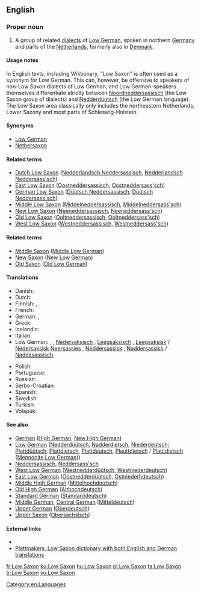 ==English==
{{interwiktionary|code=nds}}
{{wikipedia}}

===Proper noun===
{{en-proper noun|head=[[low|Low]] [[Saxon]]}}

# A group of related [[dialects]] of [[Low German]], spoken in northern [[Germany]] and parts of the [[Netherlands]], formerly also in [[Denmark]].

====Usage notes====
In English texts, including Wiktionary, "Low Saxon" is often used as a synonym for Low German. This can, however, be offensive to speakers of non-Low Saxon dialects of Low German, and Low German-speakers themselves differentiate strictly between [[Noordneddersassisch]] (the Low Saxon group of dialects) and [[Nedderdüütsch]] (the Low German language). The Low Saxon area classically only includes the northeastern Netherlands, Lower Saxony and most parts of Schleswig-Holstein.

====Synonyms====
* [[Low German]]
* [[Nethersaxon]]

====Related terms====
* [[Dutch Low Saxon]] ([[Nedderlandsch Neddersassisch]], [[Nedderlandsch Neddersass'sch]])
* [[East Low Saxon]] ([[Oostneddersassisch]], [[Oostneddersass'sch]])
* [[German Low Saxon]] ([[Düütsch Neddersassisch]], [[Düütsch Neddersass'sch]])
* [[Middle Low Saxon]] ([[Middelneddersassisch]], [[Middelneddersass'sch]])
* [[New Low Saxon]] ([[Neeneddersassisch]], [[Neeneddersass'sch]])
* [[Old Low Saxon]]  ([[Ooltneddersassisch]], [[Ooltneddersass'sch]])
* [[West Low Saxon]] ([[Westneddersassisch]], [[Westneddersass'sch]])

====Related terms====
* [[Middle Saxon]] ([[Middle Low German]])
* [[New Saxon]] ([[New Low German]])
* [[Old Saxon]] ([[Old Low German]])

====Translations====
{{trans-top|language or language group}}
* Danish: {{t|da|Nedersaksisk}}
* Dutch: {{t+|nl|Nedersaksisch|n}}
* Finnish: {{t+|fi|alasaksa}}, {{t|fi|alasaksi}}
* French: {{t+|fr|bas saxon|m}}
* German: {{t+|de|Niedersächsisch}}, {{t|de|Westniederdeutsch|n}}
* Greek: {{t|el|Χαμηλός Σάξονας}}
* Icelandic: {{t|is|niðursaxneska}}
* Italian: {{t|it|basso Sassone|m}}
* Low German: {{t+|nds|Neddersass'sch|n}}, {{t|nds|Neddersassisch|n}} {{qualifier|Northern}}, [[Nedersaksisch]] {{qualifier|Western}}, [[Leegsaksisch]] {{qualifier|Groningen}}, [[Leegsaksisk]] / [[Nedersaksisk]] {{qualifier|East Frisia}} [[Neersassies]] {{qualifier|Twente, Bentheim}}, [[Neddersassisk]] {{qualifier|Westphalia}}, [[Naddersassish]] / [[Naddasassisch]] {{qualifier|Mennonite Low German}}
{{trans-mid}}
* Polish: {{t|pl|dolnosaksoński}}
* Portuguese: {{t+|pt|baixo saxão}}
* Russian: {{t+|ru|нижнесаксо́нский|m|sc=Cyrl}} {{qualifier|язы́к}}
* Serbo-Croatian: {{t|sh|donjosaksonski}}
* Spanish: {{t+|es|bajo sajón}}
* Swedish: {{t|sv|Lågsachsiska}}
* Turkish: {{t+|tr|Aşağı Almanca}}
* Volapük: {{t+|vo|Dona-Saxänapük}}
{{trans-bottom}}

====See also====
* [[German]] ([[High German]], [[New High German]])
* [[Low German]] ([[Nedderdüütsch]], [[Nadderdietsch]], [[Niederdeutsch]]; [[Plattdüütsch]], [[Plattdietsch]],  [[Plattdeutsch]], [[Plauttdietsch]] / [[Plautdietsch]] ([[Mennonite Low German]]))
* [[Neddersassisch]], [[Neddersass'sch]]
* [[West Low German]] ([[Westnedderdüütsch]], [[Westniederdeutsch]])
* [[East Low German]] ([[Oostnedderdüütsch]], [[Ostniederhdeutsch]])
* [[Middle High German]] ([[Mittelhochdeutsch]])
* [[Old High German]] ([[Althochdeutsch]])
* [[Standard German]] ([[Standarddeutsch]])
* [[Middle German]], [[Central German]] ([[Mitteldeutsch]])
* [[Upper German]] ([[Oberdeutsch]])
* [[Upper Saxon]] ([[Obersächsisch]])

====External links====
* {{ethnologue|code=nds}}
* [http://plattmakers.de/?lang=en Plattmakers: Low Saxon dictionary with both English and German translations]

[[Category:en:Languages]]

[[fr:Low Saxon]]
[[ku:Low Saxon]]
[[hu:Low Saxon]]
[[pl:Low Saxon]]
[[ta:Low Saxon]]
[[tr:Low Saxon]]
[[vo:Low Saxon]]